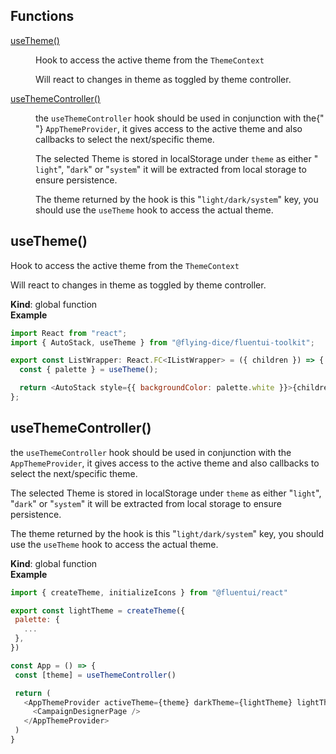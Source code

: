 
<Meta title="theming/API" />

## Functions

<dl>
  <dt>
    <a href="#useTheme">useTheme()</a>
  </dt>
  <dd>
    <p>
      Hook to access the active theme from the <code>ThemeContext</code>
    </p>
    <p>Will react to changes in theme as toggled by theme controller.</p>
  </dd>
  <dt>
    <a href="#useThemeController">useThemeController()</a>
  </dt>
  <dd>
    <p>
      the <code>useThemeController</code> hook should be used in conjunction with the{" "}
      <code>AppThemeProvider</code>, it gives access to the active theme and also callbacks to
      select the next/specific theme.
    </p>
    <p>
      The selected Theme is stored in localStorage under <code>theme</code> as either &quot;
      <code>light</code>&quot;, &quot;<code>dark</code>&quot; or &quot;<code>system</code>&quot; it will
      be extracted from local storage to ensure persistence.
    </p>
    <p>
      The theme returned by the hook is this &quot;<code>light/dark/system</code>&quot; key, you
      should use the <code>useTheme</code>
      hook to access the actual theme.
    </p>
  </dd>
</dl>

<a name="useTheme"></a>

## useTheme()

Hook to access the active theme from the `ThemeContext`

Will react to changes in theme as toggled by theme controller.

**Kind**: global function  
**Example**

```js
import React from "react";
import { AutoStack, useTheme } from "@flying-dice/fluentui-toolkit";

export const ListWrapper: React.FC<IListWrapper> = ({ children }) => {
  const { palette } = useTheme();

  return <AutoStack style={{ backgroundColor: palette.white }}>{children}</AutoStack>;
};
```

<a name="useThemeController"></a>

## useThemeController()

the `useThemeController` hook should be used in conjunction with the `AppThemeProvider`, it gives
access to the active theme and also callbacks to select the next/specific theme.

The selected Theme is stored in localStorage under `theme` as either "`light`", "`dark`" or "`system`"
it will be extracted from local storage to ensure persistence.

The theme returned by the hook is this "`light/dark/system`" key, you should use the `useTheme`
hook to access the actual theme.

**Kind**: global function  
**Example**

```js
import { createTheme, initializeIcons } from "@fluentui/react"

export const lightTheme = createTheme({
 palette: {
   ...
 },
})

const App = () => {
 const [theme] = useThemeController()

 return (
   <AppThemeProvider activeTheme={theme} darkTheme={lightTheme} lightTheme={lightTheme}>
     <CampaignDesignerPage />
   </AppThemeProvider>
 )
}
```
